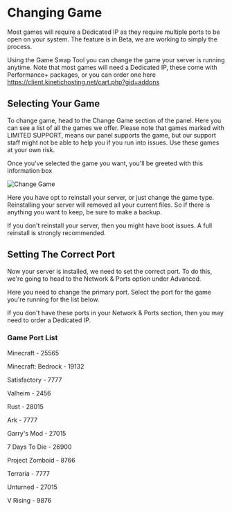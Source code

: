 # Changing Game


<Callout type="warning" emoji="⚠️">
  Most games will require a Dedicated IP as they require multiple ports to be open on your system.
</Callout>
The feature is in Beta, we are working to simply the process.

Using the Game Swap Tool you can change the game your server is running anytime. Note that most games will need a Dedicated IP, these come with Performance+ packages, or you can order one here https://client.kinetichosting.net/cart.php?gid=addons

## Selecting Your Game
To change game, head to the Change Game section of the panel. Here you can see a list of all the games we offer. Please note that games marked with LIMITED SUPPORT, means our panel supports the game, but our support staff might not be able to help you if you run into issues. Use these games at your own risk. 

Once you've selected the game you want, you'll be greeted with this information box

![Change Game](../../public/change-game.png)

Here you have opt to reinstall your server, or just change the game type. Reinstalling your server will removed all your current files. So if there is anything you want to keep, be sure to make a backup.

<Callout type="warning" emoji="⚠️">
  If you don't reinstall your server, then you might have boot issues. A full reinstall is strongly recommended.
</Callout>

## Setting The Correct Port
Now your server is installed, we need to set the correct port. To do this, we're going to head to the Network & Ports option under Advanced. 

Here you need to change the primary port.
Select the port for the game you're running for the list below.

If you don't have these ports in your Network & Ports section, then you may need to order a Dedicated IP.

### Game Port List

Minecraft - 25565

Minecraft: Bedrock - 19132

Satisfactory - 7777

Valheim - 2456

Rust - 28015

Ark - 7777

Garry's Mod - 27015

7 Days To Die - 26900

Project Zomboid - 8766

Terraria - 7777

Unturned - 27015

V Rising - 9876


